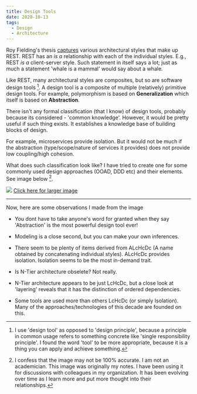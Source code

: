 ```yaml
---
title: Design Tools
date: 2020-10-13
tags:
  - Design
  - Architecture
---
```

Roy Fielding's thesis [captures](https://www.ics.uci.edu/~fielding/pubs/dissertation/rest_arch_style.htm#fig_5_9) various architectural styles that make up REST. REST has an _is a_ relationship with each of the individual styles. E.g., REST _is a_ client-server style. Such statement in itself says a lot; just as much a statement 'whale is a mammal' would say about a whale.

Like REST, many architectural styles are composites, but so are software design tools [^1]. A design tool is a composite of multiple (relatively) primitive design tools. For example, polymorphism is based on **Generalization** which itself is based on **Abstraction**. 

There isn't any formal classification (that I know) of design tools, probably because its considered - 'common knowledge'. However, it would be pretty useful if such thing exists. It establishes a knowledge base of building blocks of design. 

For example, microservices provide isolation. But it would not be much if the abstraction (type/scope/nature of services it provides) does not provide low coupling/high cohesion.

What does such classification look like? I have tried to create one for some commonly used design approaches (OOAD, DDD etc) and their elements. See image below [^2].

![](./designimages/tools.jpg)
[Click here for larger image](https://github.com/pchethan/pchethan.github.io/blob/master/content/posts/designtools/designimages/tools.jpg)

- - - -

Now, here are some observations I made from the image

- You dont have to take anyone's word for granted when they say 'Abstraction' is the most powerful design tool ever!
- Modeling is a close second, but you can make your own inferences.
- There seem to be plenty of items derived from ALcHcDc (A name obtained by concatenating individual styles). ALcHcDc provides isolation. Isolation seems to be the most in-demand trait. 
- Is N-Tier architecture obselete? Not really.


- N-Tier architecture appears to be just LcHcDc, but a close look at 'layering' reveals that it has the distinction of ordered dependencies. 
- Some tools are used more than others LcHcDc (or simply Isolation). Many of the approaches/technologies of this decade are founded on this. 




[^1]: I use 'design tool' as opposed to 'design principle', because a principle in common usage refers to something concrete like 'single responsibility principle'. I found the word 'tool' to be more appropriate, because it is a thing you can apply and achieve something.

[^2]: I confess that the image may not be 100% accurate. I am not an academician. This image was originally my notes. I have been using it for discussions with colleagues in my organization. It has been evolving over time as I learn more and put more thought into their relationships.